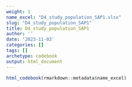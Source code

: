 ```yaml
---
weight: 1
name_excel: "D4_study_population_SAP1.xlsx"
slug: "D4_study_population_SAP1"
title: D4_study_population_SAP1
author: ''
date: '2023-11-03'
categories: []
tags: []
archetype: codebook
output: html_document
---
```


```r
html_codebook(rmarkdown::metadata$name_excel)
```
